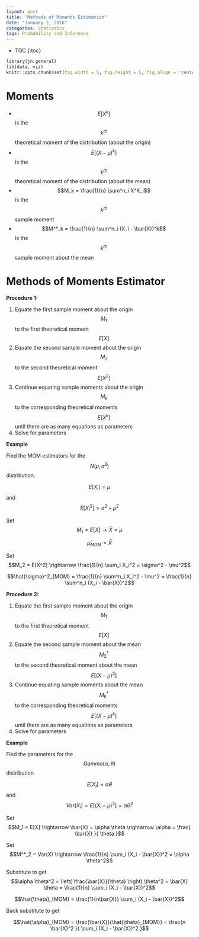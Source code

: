 ```yaml
---
layout: post
title: "Methods of Moments Estimation"
date: "January 2, 2016"
categories: Statistics
tags: Probability and Inference
---
```


* TOC
{:toc}

```r
library(jn.general)
lib(data, viz)
knitr::opts_chunk$set(fig.width = 5, fig.height = 5, fig.align = 'center')
```

# Moments

* $$E[X^k]$$ is the $$k^{th}$$ theoretical moment of the distribution (about the origin)
* $$E[(X - \mu)^k]$$ is the $$k^{th}$$ theoretical moment of the distribution (about the mean)
* $$M_k = \frac{1}{n} \sum^n_i X^K_i$$ is the $$k^{th}$$ sample moment
* $$M^*_k = \frac{1}{n} \sum^n_i (X_i - \bar{X})^k$$ is the $$k^{th}$$ sample moment about the mean

# Methods of Moments Estimator

**Procedure 1:**

1. Equate the first sample moment about the origin $$M_1$$ to the first theoretical moment $$E[X]$$
2. Equate the second sample moment about the origin $$M_2$$ to the second theoretical moment $$E[X^2]$$
3. Continue equating sample moments about the origin $$M_k$$ to the corresponding theoretical moments $$E[X^k]$$ until there are as many equations as parameters
4. Solve for parameters

**Example**

Find the MOM estimators for the $$N(\mu, \sigma^2)$$ distribution.

$$E[X_i] = \mu$$ and $$E[X_i^2] = \sigma^2 + \mu^2$$

Set $$M_1 = E[X] \rightarrow \bar{X} = \mu$$

$$\hat{\mu}_{MOM} = \bar{X}$$

Set $$M_2 = E[X^2] \rightarrow \frac{1}{n} \sum_i X_i^2 = \sigma^2 - \mu^2$$

$$\hat{\sigma}^2_{MOM} = \frac{1}{n} \sum^n_i X_i^2 - \mu^2 = \frac{1}{n} \sum^n_i (X_i - \bar{X})^2$$

**Procedure 2:**

1. Equate the first sample moment about the origin $$M_1$$ to the first theoretical moment $$E[X]$$
2. Equate the second sample moment about the mean $$M^*_2$$ to the second theoretical moment about the mean $$E[(X-\mu)^2]$$
3. Continue equating sample moments about the mean $$M^*_k$$ to the corresponding theoretical moments $$E[(X-\mu)^k]$$ until there are as many equations as parameters
4. Solve for parameters

**Example**

Find the parameters for the $$Gamma(\alpha, \theta)$$ distribution

$$E[X_i] = \alpha \theta$$ and $$Var(X_i) = E[(X_i - \mu)^2] = \alpha \theta^2$$


Set $$M_1 = E[X] \rightarrow \bar{X} = \alpha \theta \rightarrow \alpha = \frac{ \bar{X} }{ \theta }$$

Set $$M^*_2 = Var(X) \rightarrow \frac{1}{n} \sum_i (X_i - \bar{X})^2 = \alpha \theta^2$$

Substitute to get $$\alpha \theta^2 = \left( \frac{\bar{X}}{\theta} \right) \theta^2 = \bar{X} \theta = \frac{1}{n} \sum_i (X_i - \bar{X})^2$$

$$\hat{\theta}_{MOM} = \frac{1}{n\bar{X}} \sum_i (X_i - \bar{X})^2$$

Back substitute to get 

$$\hat{\alpha}_{MOM} = \frac{\bar{X}}{\hat{\theta}_{MOM}} = \frac{n \bar{X}^2 }{ \sum_i (X_i - \bar{X})^2 }$$
